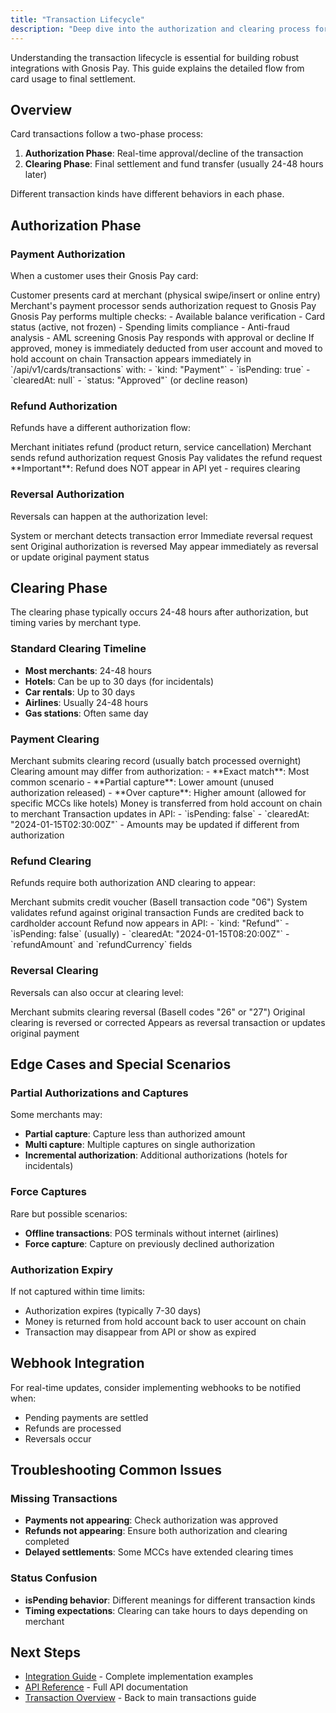 ```yaml
---
title: "Transaction Lifecycle"
description: "Deep dive into the authorization and clearing process for card transactions"
---
```


Understanding the transaction lifecycle is essential for building robust integrations with Gnosis Pay. This guide explains the detailed flow from card usage to final settlement.

## Overview

Card transactions follow a two-phase process:

1. **Authorization Phase**: Real-time approval/decline of the transaction
2. **Clearing Phase**: Final settlement and fund transfer (usually 24-48 hours later)

Different transaction kinds have different behaviors in each phase.

## Authorization Phase

### Payment Authorization

When a customer uses their Gnosis Pay card:

<Steps>
  <Step title="Card Presentation">
    Customer presents card at merchant (physical swipe/insert or online entry)
  </Step>
  <Step title="Authorization Request">
    Merchant's payment processor sends authorization request to Gnosis Pay
  </Step>
  <Step title="Real-time Validation">
    Gnosis Pay performs multiple checks:
    - Available balance verification
    - Card status (active, not frozen)
    - Spending limits compliance
    - Anti-fraud analysis
    - AML screening
  </Step>
  <Step title="Authorization Response">
    Gnosis Pay responds with approval or decline
  </Step>
  <Step title="Fund Deduction">
    If approved, money is immediately deducted from user account and moved to hold account on chain
  </Step>
  <Step title="API Visibility">
    Transaction appears immediately in `/api/v1/cards/transactions` with:
    - `kind: "Payment"`
    - `isPending: true`
    - `clearedAt: null`
    - `status: "Approved"` (or decline reason)
  </Step>
</Steps>

### Refund Authorization

Refunds have a different authorization flow:

<Steps>
  <Step title="Merchant Initiation">
    Merchant initiates refund (product return, service cancellation)
  </Step>
  <Step title="Refund Authorization">
    Merchant sends refund authorization request
  </Step>
  <Step title="Authorization Processing">
    Gnosis Pay validates the refund request
  </Step>
  <Step title="No Immediate API Visibility">
    **Important**: Refund does NOT appear in API yet - requires clearing
  </Step>
</Steps>

### Reversal Authorization

Reversals can happen at the authorization level:

<Steps>
  <Step title="Error Detection">
    System or merchant detects transaction error
  </Step>
  <Step title="Reversal Request">
    Immediate reversal request sent
  </Step>
  <Step title="Authorization Reversal">
    Original authorization is reversed
  </Step>
  <Step title="API Visibility">
    May appear immediately as reversal or update original payment status
  </Step>
</Steps>

## Clearing Phase

The clearing phase typically occurs 24-48 hours after authorization, but timing varies by merchant type.

### Standard Clearing Timeline

- **Most merchants**: 24-48 hours
- **Hotels**: Can be up to 30 days (for incidentals)
- **Car rentals**: Up to 30 days
- **Airlines**: Usually 24-48 hours
- **Gas stations**: Often same day

### Payment Clearing

<Steps>
  <Step title="Clearing Initiation">
    Merchant submits clearing record (usually batch processed overnight)
  </Step>
  <Step title="Amount Reconciliation">
    Clearing amount may differ from authorization:
    - **Exact match**: Most common scenario
    - **Partial capture**: Lower amount (unused authorization released)
    - **Over capture**: Higher amount (allowed for specific MCCs like hotels)
  </Step>
  <Step title="Final Settlement">
    Money is transferred from hold account on chain to merchant
  </Step>
  <Step title="API Update">
    Transaction updates in API:
    - `isPending: false`
    - `clearedAt: "2024-01-15T02:30:00Z"`
    - Amounts may be updated if different from authorization
  </Step>
</Steps>

### Refund Clearing

Refunds require both authorization AND clearing to appear:

<Steps>
  <Step title="Credit Voucher Processing">
    Merchant submits credit voucher (BaseII transaction code "06")
  </Step>
  <Step title="Refund Validation">
    System validates refund against original transaction
  </Step>
  <Step title="Fund Credit">
    Funds are credited back to cardholder account
  </Step>
  <Step title="API Appearance">
    Refund now appears in API:
    - `kind: "Refund"`
    - `isPending: false` (usually)
    - `clearedAt: "2024-01-15T08:20:00Z"`
    - `refundAmount` and `refundCurrency` fields
  </Step>
</Steps>

### Reversal Clearing

Reversals can also occur at clearing level:

<Steps>
  <Step title="Clearing Reversal">
    Merchant submits clearing reversal (BaseII codes "26" or "27")
  </Step>
  <Step title="Transaction Correction">
    Original clearing is reversed or corrected
  </Step>
  <Step title="API Update">
    Appears as reversal transaction or updates original payment
  </Step>
</Steps>

## Edge Cases and Special Scenarios

### Partial Authorizations and Captures

Some merchants may:
- **Partial capture**: Capture less than authorized amount
- **Multi capture**: Multiple captures on single authorization
- **Incremental authorization**: Additional authorizations (hotels for incidentals)

### Force Captures

Rare but possible scenarios:
- **Offline transactions**: POS terminals without internet (airlines)
- **Force capture**: Capture on previously declined authorization

### Authorization Expiry

If not captured within time limits:
- Authorization expires (typically 7-30 days)
- Money is returned from hold account back to user account on chain
- Transaction may disappear from API or show as expired

## Webhook Integration

For real-time updates, consider implementing webhooks to be notified when:
- Pending payments are settled
- Refunds are processed
- Reversals occur

## Troubleshooting Common Issues

### Missing Transactions
- **Payments not appearing**: Check authorization was approved
- **Refunds not appearing**: Ensure both authorization and clearing completed
- **Delayed settlements**: Some MCCs have extended clearing times


### Status Confusion
- **isPending behavior**: Different meanings for different transaction kinds
- **Timing expectations**: Clearing can take hours to days depending on merchant

## Next Steps

- [Integration Guide](/transactions/integration-guide) - Complete implementation examples
- [API Reference](/api-reference/transactions/get-paginated-transactions) - Full API documentation
- [Transaction Overview](/transactions) - Back to main transactions guide
